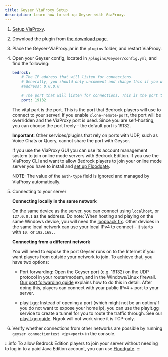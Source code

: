 ```yaml
---
title: Geyser ViaProxy Setup
description: Learn how to set up Geyser with ViaProxy.
---
```


1. [Setup ViaProxy](https://github.com/ViaVersion/ViaProxy?tab=readme-ov-file#usage-for-players-gui).
2. Download the plugin from [the download page](https://download.geysermc.org/v2/projects/geyser/versions/latest/builds/latest/downloads/viaproxy).
3. Place the Geyser-ViaProxy.jar in the `plugins` folder, and restart ViaProxy.
4. Open your Geyser config, located in `/plugins/Geyser/config.yml`, and find the following:

    ```yaml
    bedrock: 
        # The IP address that will listen for connections. 
        # Generally, you should only uncomment and change this if you want to limit what IPs can connect to your server. 
        #address: 0.0.0.0 

        # The port that will listen for connections. This is the port that Bedrock players will use to connect to your server.
        port: 19132 
    ```
    The vital part is the port. This is the port that Bedrock players will use to connect to your server!
    If you enable `clone-remote-port`, the port will be overridden and the ViaProxy port is used.
    Since you are self-hosting, you can choose the port freely - the default port is 19132.

    **Important**: Other services/plugins that rely on ports with UDP, such as Voice Chats or Query, cannot share the port with Geyser.

    If you use the ViaProxy GUI you can use its account management system to join online mode servers with Bedrock Edition. If you use the ViaProxy CLI and want to allow Bedrock players to join your online mode server you have to install and [set up Floodgate](/wiki/floodgate/setup). <br/>

    NOTE: The value of the `auth-type` field is ignored and managed by ViaProxy automatically.

5. Connecting to your server
    
    **Connecting locally in the same network**

    On the same device as the server, you can connect using `localhost`, or `127.0.0.1` as the address.
    Do note: When hosting and playing on the same Windows device, you will need the [loopback fix](/wiki/geyser/fixing-unable-to-connect-to-world#using-geyser-on-the-same-computer).
    Other devices in the same local network can use your local IPv4 to connect - it starts with `10.` or `192.168.`.
    
    **Connecting from a different network**

    You will need to expose the port Geyser runs on to the Internet if you want players from outside your network to join.
    To achieve that, you have two options:

    - Port forwarding: Open the Geyser port (e.g. 19132) on the UDP protocol in your router/modem, and in the Windows/Linux firewall. 
   [Our port forwarding guide](/wiki/geyser/port-forwarding) explains how to do this in detail.
   After doing this, players can connect with your public IPv4 + port to your server.

    - playit.gg: Instead of opening a port (which might not be an option/if you do not want to expose your home ip), you can use
   the playit.gg service to create a tunnel for you to route the traffic through. See our [playit.gg guide](/wiki/geyser/playit-gg).
   Ngrok will not work since it is TCP-only.

6. Verify whether connections from other networks are possible by running `geyser connectiontest <ip><port>` in the console.

:::info
To allow Bedrock Edition players to join your server without needing to log in to a paid Java Edition account, you can use [Floodgate](/wiki/floodgate/setup).
:::
